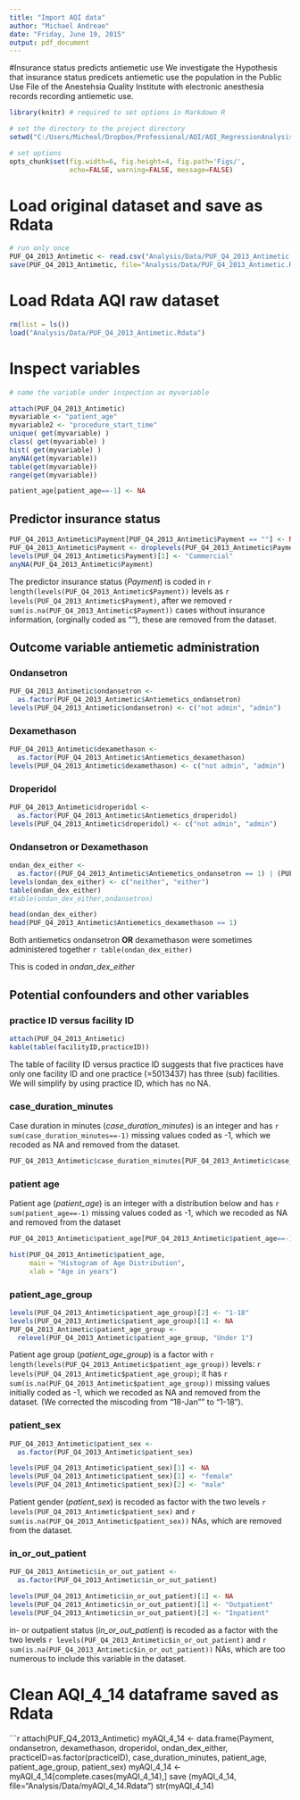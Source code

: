 ```yaml
---
title: "Import AQI data"
author: "Michael Andreae"
date: "Friday, June 19, 2015"
output: pdf_document
---
```


#Insurance status predicts antiemetic use 
We investigate the Hypothesis that insurance status predicets antiemetic use the population in the Public Use File of the Anestehsia Quality Institute with electronic anesthesia records recording antiemetic use.



```r
library(knitr) # required to set options in Markdown R
```



```r

# set the directory to the project directory
setwd("C:/Users/Micheal/Dropbox/Professional/AQI/AQI_RegressionAnalysis")

# set options
opts_chunk$set(fig.width=6, fig.height=4, fig.path='Figs/',
               echo=FALSE, warning=FALSE, message=FALSE)
```

# Load original dataset and save as Rdata 

```r
# run only once
PUF_Q4_2013_Antimetic <- read.csv("Analysis/Data/PUF_Q4_2013_Antimetic.csv")
save(PUF_Q4_2013_Antimetic, file="Analysis/Data/PUF_Q4_2013_Antimetic.Rdata")
```

# Load Rdata AQI raw dataset

```r
rm(list = ls())
load("Analysis/Data/PUF_Q4_2013_Antimetic.Rdata")
```

# Inspect variables

```r
# name the variable under inspection as myvariable

attach(PUF_Q4_2013_Antimetic)
myvariable <- "patient_age"
myvariable2 <- "procedure_start_time"
unique( get(myvariable) )
class( get(myvariable) )
hist( get(myvariable) )
anyNA(get(myvariable))
table(get(myvariable))
range(get(myvariable))

patient_age[patient_age==-1] <- NA
```

## Predictor insurance status


```r
PUF_Q4_2013_Antimetic$Payment[PUF_Q4_2013_Antimetic$Payment == ""] <- NA
PUF_Q4_2013_Antimetic$Payment <- droplevels(PUF_Q4_2013_Antimetic$Payment)
levels(PUF_Q4_2013_Antimetic$Payment)[1] <- "Commercial"
anyNA(PUF_Q4_2013_Antimetic$Payment)
```

The predictor insurance status (*Payment*) is coded in `r length(levels(PUF_Q4_2013_Antimetic$Payment))` levels as `r levels(PUF_Q4_2013_Antimetic$Payment)`, after we removed `r sum(is.na(PUF_Q4_2013_Antimetic$Payment))` cases without insurance information, (orginally coded as ""), these are removed from the dataset.

## Outcome variable antiemetic administration

### Ondansetron

```r
PUF_Q4_2013_Antimetic$ondansetron <- 
  as.factor(PUF_Q4_2013_Antimetic$Antiemetics_ondansetron)
levels(PUF_Q4_2013_Antimetic$ondansetron) <- c("not admin", "admin")
```

### Dexamethason

```r
PUF_Q4_2013_Antimetic$dexamethason <- 
  as.factor(PUF_Q4_2013_Antimetic$Antiemetics_dexamethason)
levels(PUF_Q4_2013_Antimetic$dexamethason) <- c("not admin", "admin")
```

### Droperidol

```r
PUF_Q4_2013_Antimetic$droperidol <- 
  as.factor(PUF_Q4_2013_Antimetic$Antiemetics_droperidol)
levels(PUF_Q4_2013_Antimetic$droperidol) <- c("not admin", "admin")
```

### Ondansetron or Dexamethason

```r
ondan_dex_either <- 
  as.factor((PUF_Q4_2013_Antimetic$Antiemetics_ondansetron == 1) | (PUF_Q4_2013_Antimetic$Antiemetics_dexamethason ==1))
levels(ondan_dex_either) <- c("neither", "either")
table(ondan_dex_either)
#table(ondan_dex_either,ondansetron)

head(ondan_dex_either)
head(PUF_Q4_2013_Antimetic$Antiemetics_dexamethason == 1)
```

Both antiemetics ondansetron **OR** dexamethason were sometimes administered together
`r table(ondan_dex_either)` 

This is coded in *ondan_dex_either*

## Potential confounders and other variables

### practice ID versus facility ID

```r
attach(PUF_Q4_2013_Antimetic)
kable(table(facilityID,practiceID))
```

The table of facility ID versus practice ID suggests that five practices have only one facility ID and one practice (=5013437) has three (sub) facilities. We will simplify by using practice ID, which has no NA.


### case_duration_minutes

Case duration in minutes (*case_duration_minutes*) is an integer and has `r sum(case_duration_minutes==-1)` missing values coded as -1, which we recoded as NA and removed from the dataset.

```r
PUF_Q4_2013_Antimetic$case_duration_minutes[PUF_Q4_2013_Antimetic$case_duration_minutes==-1] <- NA
```


### patient age

Patient age (*patient_age*) is an integer with a distribution below and has `r sum(patient_age==-1)` missing values coded as -1, which we recoded as NA and removed from the dataset

```r
PUF_Q4_2013_Antimetic$patient_age[PUF_Q4_2013_Antimetic$patient_age==-1] <- NA

hist(PUF_Q4_2013_Antimetic$patient_age, 
     main = "Histogram of Age Distribution",
     xlab = "Age in years")
```


### patient_age_group

```r
levels(PUF_Q4_2013_Antimetic$patient_age_group)[2] <- "1-18"
levels(PUF_Q4_2013_Antimetic$patient_age_group)[1] <- NA
PUF_Q4_2013_Antimetic$patient_age_group <- 
  relevel(PUF_Q4_2013_Antimetic$patient_age_group, "Under 1")
```

Patient age group (*patient_age_group*) is a factor with `r length(levels(PUF_Q4_2013_Antimetic$patient_age_group))` levels: `r levels(PUF_Q4_2013_Antimetic$patient_age_group)`; it has `r sum(is.na(PUF_Q4_2013_Antimetic$patient_age_group))` missing values initially coded as -1, which we recoded as NA and removed from the dataset. (We corrected the miscoding from "18-Jan"" to "1-18").

### patient_sex

```r
PUF_Q4_2013_Antimetic$patient_sex <- 
  as.factor(PUF_Q4_2013_Antimetic$patient_sex)

levels(PUF_Q4_2013_Antimetic$patient_sex)[1] <- NA
levels(PUF_Q4_2013_Antimetic$patient_sex)[1] <- "female"
levels(PUF_Q4_2013_Antimetic$patient_sex)[2] <- "male"
```

Patient gender (*patient_sex*) is recoded as factor with the two levels `r levels(PUF_Q4_2013_Antimetic$patient_sex)` and `r sum(is.na(PUF_Q4_2013_Antimetic$patient_sex))` NAs, which are removed from the dataset.

### in_or_out_patient

```r
PUF_Q4_2013_Antimetic$in_or_out_patient <- 
  as.factor(PUF_Q4_2013_Antimetic$in_or_out_patient)

levels(PUF_Q4_2013_Antimetic$in_or_out_patient)[1] <- NA
levels(PUF_Q4_2013_Antimetic$in_or_out_patient)[1] <- "Outpatient"
levels(PUF_Q4_2013_Antimetic$in_or_out_patient)[2] <- "Inpatient"
```


in- or outpatient status (*in_or_out_patient*) is recoded as a factor with the two levels `r levels(PUF_Q4_2013_Antimetic$in_or_out_patient)` and `r sum(is.na(PUF_Q4_2013_Antimetic$in_or_out_patient))` NAs, which are too numerous to include this variable in the dataset.

# Clean AQI_4_14 dataframe saved as Rdata

```r

attach(PUF_Q4_2013_Antimetic)
myAQI_4_14 <- data.frame(Payment, 
                         ondansetron,
                         dexamethason,
                         droperidol,
                         ondan_dex_either,
                         practiceID=as.factor(practiceID), 
                         case_duration_minutes, 
                         patient_age, patient_age_group, 
                         patient_sex)
myAQI_4_14 <- myAQI_4_14[complete.cases(myAQI_4_14),]
save (myAQI_4_14, file="Analysis/Data/myAQI_4_14.Rdata")
str(myAQI_4_14)